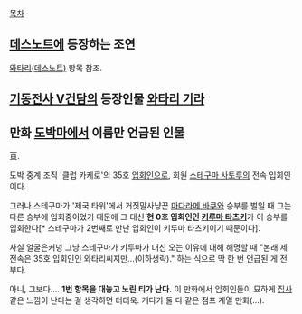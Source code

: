 [[목차]]

== [[데스노트]]에 등장하는 조연 ==
[[와타리(데스노트)]] 항목 참조.
== [[기동전사 V건담]]의 등장인물 [[와타리 기라]] ==
== 만화 [[도박마]]에서 이름만 언급된 인물 ==
亘.

도박 중계 조직 '클럽 카케로'의 35호 [[입회인]]으로, 회원 [[스테구마 사토루]]의 전속 입회인이다.

그러나 스테구마가 '제국 타워'에서 거짓말사냥꾼 [[마다라메 바쿠]]와 승부를 벌일 때 그는 다른 승부에 입회중이었기 때문에 그 대신 '''현 0호 입회인인 [[키루마 타츠키]]'''가 이 승부를 입회한다[* 스테구마가 2번째로 만난 입회인이 키루마 타츠키이기 때문이다].

사실 얼굴은커녕 그냥 스테구마가 키루마가 대신 오는 이유에 대해 해명할 때 "본래 제 전속은 35호 입회인인 와타리씨지만...(이하생략)." 하는 식으로 딱 한 번 언급된 게 전부다.

아니, 그보다.... '''1번 항목을 대놓고 노린 티가 난다.''' 이 만화에서 입회인들이 묘하게 [[집사]] 같은 느낌이 난다는 걸 생각하면 더더욱. 게다가 둘 다 같은 점프 계열 만화(...).
